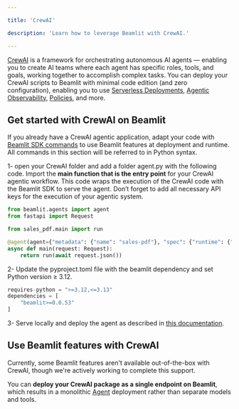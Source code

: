 ```yaml
---

title: 'CrewAI'

description: 'Learn how to leverage Beamlit with CrewAI.'

---
```


[CrewAI](https://www.crewai.com/) is a framework for orchestrating autonomous AI agents — enabling you to create AI teams where each agent has specific roles, tools, and goals, working together to accomplish complex tasks. You can deploy your CrewAI scripts to Beamlit with minimal code edition (and zero configuration), enabling you to use [Serverless Deployments](../Models/Global-Inference-Network%2013847e47b1ea8199a2b3fa9c62f9e09e), [Agentic Observability](../Observability/Traces%2018f47e47b1ea80e29594f9fd7e5a117e), [Policies](../Model-Governance/Policies), and more.

## Get started with CrewAI on Beamlit

If you already have a CrewAI agentic application, adapt your code with [Beamlit SDK commands](../Agents/Develop-an-agent) to use Beamlit features at deployment and runtime. All commands in this section will be referred to in Python syntax.

1- open your CrewAI folder and add a folder agent.py with the following code. Import the **main function that is the entry point** for your CrewAI agentic workflow. This code wraps the execution of the CrewAI code with the Beamlit SDK to serve the agent. Don’t forget to add all necessary API keys for the execution of your agentic system. 

```python
from beamlit.agents import agent
from fastapi import Request

from sales_pdf.main import run

@agent(agent={"metadata": {"name": "sales-pdf"}, "spec": {"runtime": {"envs": [{"name":"EXAMPLE_API_KEY", "value": "${secrets.EXAMPLE_API_KEY}"}]}}}, override_agent=True)
async def main(request: Request):
    return run(await request.json())
```

2- Update the pyproject.toml file with the beamlit dependency and set Python version ≥ 3.12.

```python
requires-python = ">=3.12,<=3.13"
dependencies = [
    "beamlit>=0.0.53"
]
```

3- Serve locally and deploy the agent as described in [this documentation](../Agents/Deploy-an-agent).

## Use Beamlit features with CrewAI

Currently, some Beamlit features aren't available out-of-the-box with CrewAI, though we're actively working to complete this support. 

You can **deploy your CrewAI package as a single endpoint on Beamlit**, which results in a monolithic [Agent](../Agents/Overview) deployment rather than separate models and tools.